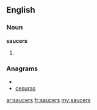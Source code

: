 ==English==

===Noun===
'''saucers'''

# {{plural of|[[saucer]]}}

===Anagrams===
* {{alphagram|acerssu}}
* [[cesuras#English|cesuras]]

[[ar:saucers]]
[[fr:saucers]]
[[my:saucers]]